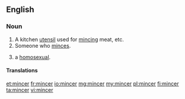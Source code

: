 ==English==

===Noun===
{{en-noun}}

# A kitchen [[utensil]] used for [[mince|mincing]] meat, etc.
# Someone who [[mince|minces]].
# {{lb|en|British|slang|derogatory}} a [[homosexual]].

====Translations====
{{trans-see|a kitchen utensil used for mincing meat|meatgrinder}}

[[et:mincer]]
[[fr:mincer]]
[[io:mincer]]
[[mg:mincer]]
[[my:mincer]]
[[pl:mincer]]
[[fi:mincer]]
[[ta:mincer]]
[[vi:mincer]]